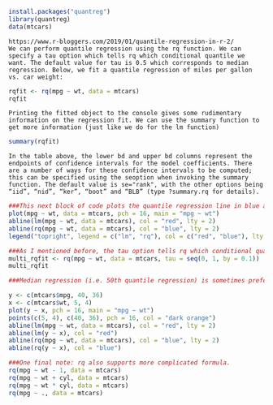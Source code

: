 ```R
install.packages("quantreg")
library(quantreg)
data(mtcars)
```

```{}
https://www.r-bloggers.com/2019/01/quantile-regression-in-r-2/
We can perform quantile regression using the rq function. We can specify a tau option which tells rq which conditional quantile we want. The default value for tau is 0.5 which corresponds to median regression. Below, we fit a quantile regression of miles per gallon vs. car weight:
```

```R
rqfit <- rq(mpg ~ wt, data = mtcars)
rqfit
```

```{}
Printing the fitted object to the console gives some rudimentary information on the regression fit. We can use the summary function to get more information (just like we do for the lm function)
```

```R
summary(rqfit)
```

```{}
In the table above, the lower bd and upper bd columns represent the endpoints of confidence intervals for the model coefficients. There are a number of ways for these confidence intervals to be computed; this can be specified using the seoption when invoking the summary function. The default value is se="rank", with the other options being “iid”, “nid”, “ker”, “boot” and “BLB” (type ?summary.rq for details).
```

```R
###This next block of code plots the quantile regression line in blue and the linear regression line in red:
plot(mpg ~ wt, data = mtcars, pch = 16, main = "mpg ~ wt")
abline(lm(mpg ~ wt, data = mtcars), col = "red", lty = 2)
abline(rq(mpg ~ wt, data = mtcars), col = "blue", lty = 2)
legend("topright", legend = c("lm", "rq"), col = c("red", "blue"), lty = 2)

```
```R
###As I mentioned before, the tau option tells rq which conditional quantile we want. What is interesting is that we can set tau to be a vector and rq will give us the fits for all those quantiles:
multi_rqfit <- rq(mpg ~ wt, data = mtcars, tau = seq(0, 1, by = 0.1))
multi_rqfit
```

```R
###Median regression (i.e. 50th quantile regression) is sometimes preferred to linear regression because it is “robust to outliers”. The next plot illustrates this. We add two outliers to the data (colored in orange) and see how it affects our regressions. The dotted lines are the fits for the original data, while the solid lines are for the data with outliers. As before, red is for linear regression while blue is for quantile regression. See how the linear regression fit shifts a fair amount compared to the median regression fit (which barely moves!)?

y <- c(mtcars$mpg, 40, 36)
x <- c(mtcars$wt, 5, 4)
plot(y ~ x, pch = 16, main = "mpg ~ wt")
points(c(5, 4), c(40, 36), pch = 16, col = "dark orange")
abline(lm(mpg ~ wt, data = mtcars), col = "red", lty = 2)
abline(lm(y ~ x), col = "red")
abline(rq(mpg ~ wt, data = mtcars), col = "blue", lty = 2)
abline(rq(y ~ x), col = "blue")
```

```R
###One final note: rq also supports more complicated formula.
rq(mpg ~ wt - 1, data = mtcars)
rq(mpg ~ wt + cyl, data = mtcars)
rq(mpg ~ wt * cyl, data = mtcars)
rq(mpg ~ ., data = mtcars)
```